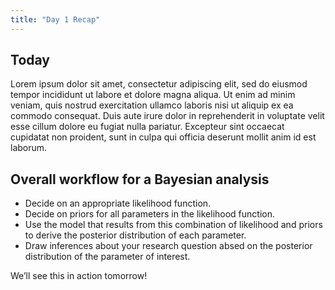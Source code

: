 ```yaml
---
title: "Day 1 Recap"
---
```


## Today

Lorem ipsum dolor sit amet, consectetur adipiscing elit, sed do eiusmod tempor incididunt ut labore et dolore magna aliqua. Ut enim ad minim veniam, quis nostrud exercitation ullamco laboris nisi ut aliquip ex ea commodo consequat. Duis aute irure dolor in reprehenderit in voluptate velit esse cillum dolore eu fugiat nulla pariatur. Excepteur sint occaecat cupidatat non proident, sunt in culpa qui officia deserunt mollit anim id est laborum.


## Overall workflow for a Bayesian analysis

- Decide on an appropriate likelihood function.
- Decide on priors for all parameters in the likelihood function.
- Use the model that results from this combination of likelihood and priors to derive the posterior distribution of each parameter.
- Draw inferences about your research question absed on the posterior distribution of the parameter of interest.

We'll see this in action tomorrow!
